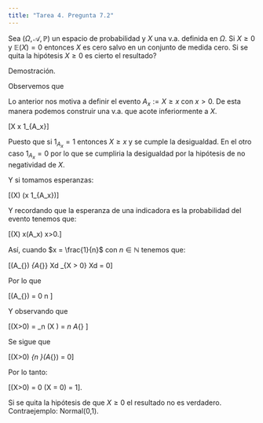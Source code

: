 ```yaml
---
title: "Tarea 4. Pregunta 7.2"
---
```


Sea $(\Omega,\mathscr{A},\mathbb{P})$ un espacio de probabilidad y $X$ una v.a. definida en $\Omega$. Si $X \geq 0$ y $\mathbb{E}(X) = 0$ entonces $X$ es cero salvo en un conjunto de medida cero. Si se quita la hipótesis $X \geq 0$ es cierto el resultado?

Demostración.

Observemos que 

\begin{align*}
\mathbb{E}(X) &= \int_{\Omega} Xd\mathbb{P}\\\\
&= \int_{\{X = 0\} \cup \{X>0\}} Xd\mathbb{P}\\\\
&= \int_{\{X = 0\}} Xd\mathbb{P} + \int_{\{X>0\}} Xd\mathbb{P}\\\\
&= \int_{\{X>0\}} Xd\mathbb{P}
\end{align*}

Lo anterior nos motiva a definir el evento $A_x := X \geq x$ con $x>0$. De esta manera podemos construir una v.a. que acote inferiormente a $X$.

\[X \geq x 1_{A_x}\]

Puesto que si $1_{A_x} = 1$ entonces $X \geq x$ y se cumple la desigualdad. En el otro caso $1_{A_x} = 0$ por lo que se cumpliria la desigualdad por la hipótesis de no negatividad de $X$.

Y si tomamos esperanzas:

\[\mathbb{E}(X) \geq \mathbb{E}(x 1_{A_x})\]

Y recordando que la esperanza de una indicadora es la probabilidad del evento tenemos que:

\[\mathbb{E}(X) \geq x\mathbb{P}(A_x) \quad \forall x>0.\]

Así, cuando $x = \frac{1}{n}$ con $n \in \mathbb{N}$ tenemos que:

\[\frac{1}{n}\mathbb{P}(A_{\frac{1}{n}}) \leq \int_{A_{\frac{1}{n}}} Xd\mathbb{P} \leq \int_{X > 0} Xd\mathbb{P} = 0\]

Por lo que 

\[\mathbb{P}(A_{\frac{1}{n}}) = 0 \quad \forall n \in \mathbb{N}\]

Y observando que

\[(X>0) = \cup_n (X \geq \frac{1}{n}) = \cup_n A_{\frac{1}{n}} \]

Se sigue que

\[\mathbb{P}(X>0) \leq \sum_{n \in \mathbb{N}}\mathbb{P}(A_{\frac{1}{n}}) = 0\]

Por lo tanto:

\[\mathbb{P}(X>0) = 0 \quad \therefore \mathbb{P}(X = 0) = 1\].


Si se quita la hipótesis de que $X \geq 0$ el resultado no es verdadero. Contraejemplo: Normal(0,1).


